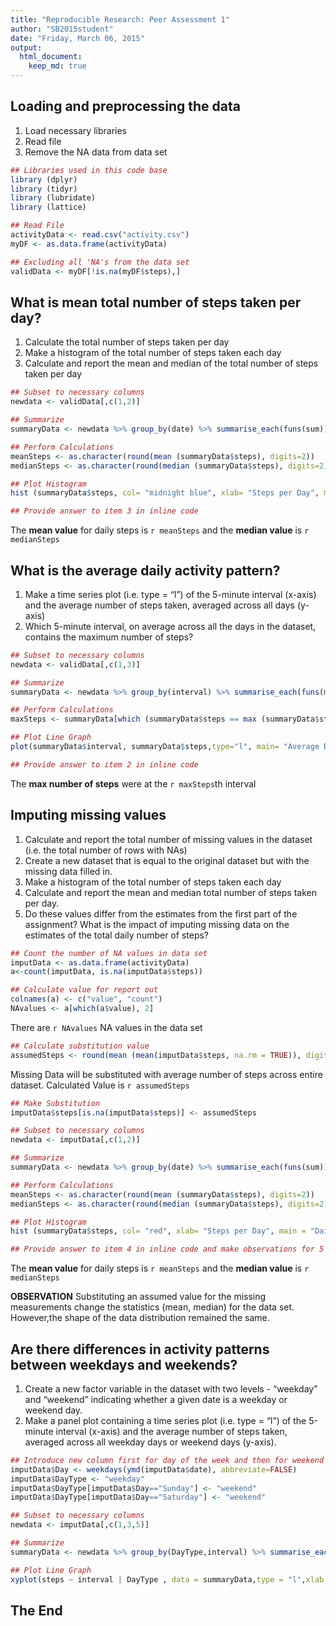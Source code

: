 ```yaml
---
title: "Reproducible Research: Peer Assessment 1"
author: "SB2015student"
date: "Friday, March 06, 2015"
output: 
  html_document:
    keep_md: true
---
```



## Loading and preprocessing the data
(1) Load necessary libraries
(2) Read file
(3) Remove the NA data from data set

```r

## Libraries used in this code base
library (dplyr)
library (tidyr)
library (lubridate)
library (lattice)

## Read File 
activityData <- read.csv("activity.csv")
myDF <- as.data.frame(activityData)

## Excluding all 'NA's from the data set
validData <- myDF[!is.na(myDF$steps),]  
```

## What is mean total number of steps taken per day?
(1) Calculate the total number of steps taken per day
(2) Make a histogram of the total number of steps taken each day
(3) Calculate and report the mean and median of the total number of steps taken per day

```r
## Subset to necessary columns
newdata <- validData[,c(1,2)]

## Summarize 
summaryData <- newdata %>% group_by(date) %>% summarise_each(funs(sum))

## Perform Calculations
meanSteps <- as.character(round(mean (summaryData$steps), digits=2))
medianSteps <- as.character(round(median (summaryData$steps), digits=2))

## Plot Histogram
hist (summaryData$steps, col= "midnight blue", xlab= "Steps per Day", main = "Daily Steps Taken")

## Provide answer to item 3 in inline code
```

The **mean value** for daily steps is `r meanSteps` and the **median value** is `r medianSteps`

## What is the average daily activity pattern?
(1) Make a time series plot (i.e. type = "l") of the 5-minute interval (x-axis) and the average number of steps taken, averaged across all days (y-axis)
(2) Which 5-minute interval, on average across all the days in the dataset, contains the maximum number of steps?

```r
## Subset to necessary columns
newdata <- validData[,c(1,3)]

## Summarize 
summaryData <- newdata %>% group_by(interval) %>% summarise_each(funs(mean))

## Perform Calculations
maxSteps <- summaryData[which (summaryData$steps == max (summaryData$steps)),1]

## Plot Line Graph
plot(summaryData$interval, summaryData$steps,type="l", main= "Average Daily Steps", xlab = "Interval", ylab = "Number of Steps") 

## Provide answer to item 2 in inline code
```

The **max number of steps** were at the `r maxSteps`th interval

## Imputing missing values
(1) Calculate and report the total number of missing values in the dataset (i.e. the total number of rows with NAs)
(2) Create a new dataset that is equal to the original dataset but with the missing data filled in.
(3) Make a histogram of the total number of steps taken each day 
(4) Calculate and report the mean and median total number of steps taken per day. 
(5) Do these values differ from the estimates from the first part of the assignment? What is the impact of imputing missing data on the estimates of the total daily number of steps?

```r
## Count the number of NA values in data set
imputData <- as.data.frame(activityData)
a<-count(imputData, is.na(imputData$steps))

## Calculate value for report out
colnames(a) <- c("value", "count")
NAvalues <- a[which(a$value), 2]
```
There are `r NAvalues` NA values in the data set

```r
## Calculate substitution value 
assumedSteps <- round(mean (mean(imputData$steps, na.rm = TRUE)), digits=0) 
```

Missing Data will be substituted with average number of steps across entire dataset. Calculated Value is `r assumedSteps`

```r
## Make Substitution
imputData$steps[is.na(imputData$steps)] <- assumedSteps

## Subset to necessary columns
newdata <- imputData[,c(1,2)]

## Summarize 
summaryData <- newdata %>% group_by(date) %>% summarise_each(funs(sum))

## Perform Calculations
meanSteps <- as.character(round(mean (summaryData$steps), digits=2))
medianSteps <- as.character(round(median (summaryData$steps), digits=2))

## Plot Histogram
hist (summaryData$steps, col= "red", xlab= "Steps per Day", main = "Daily Steps Taken after Imputing")

## Provide answer to item 4 in inline code and make observations for 5
```

The **mean value** for daily steps is `r meanSteps` and the **median value** is `r medianSteps`

**OBSERVATION** Substituting an assumed value for the missing measurements change the statistics (mean, median) for the data set. However,the shape of the data distribution remained the same.

## Are there differences in activity patterns between weekdays and weekends?
(1) Create a new factor variable in the dataset with two levels - "weekday" and "weekend" indicating whether a given date is a weekday or weekend day.
(2) Make a panel plot containing a time series plot (i.e. type = "l") of the 5-minute interval (x-axis) and the average number of steps taken, averaged across all weekday days or weekend days (y-axis). 

```r
## Introduce new column first for day of the week and then for weekend
imputData$Day <- weekdays(ymd(imputData$date), abbreviate=FALSE)
imputData$DayType <- "weekday"
imputData$DayType[imputData$Day=="Sunday"] <- "weekend"
imputData$DayType[imputData$Day=="Saturday"] <- "weekend"

## Subset to necessary columns
newdata <- imputData[,c(1,3,5)]

## Summarize 
summaryData <- newdata %>% group_by(DayType,interval) %>% summarise_each(funs(mean))

## Plot Line Graph
xyplot(steps ~ interval | DayType , data = summaryData,type = "l",xlab = "Interval", ylab = "Number of steps",  layout=c(1,2))

```

## The End
